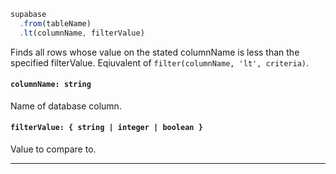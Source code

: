 
<!-- prettier-ignore -->
```js {3} 
supabase
  .from(tableName)
  .lt(columnName, filterValue)
```
Finds all rows whose value on the stated columnName is less than the specified filterValue. Eqiuvalent of `filter(columnName, 'lt', criteria)`.

#### `columnName: string`
Name of database column.

#### `filterValue: { string | integer | boolean }`
Value to compare to.

---
